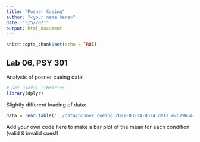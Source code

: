```yaml
---
title: "Posner Cueing"
author: "<your name here>"
date: "3/5/2021"
output: html_document
---
```


```r
knitr::opts_chunk$set(echo = TRUE)
```

## Lab 06, PSY 301
Analysis of posner cueing data!

```r
# Get useful libraries
library(dplyr)
```

Slightly different loading of data:

```r
data = read.table('../data/posner_cueing.2021-03-04-0524.data.e2679654-e2a8-4c32-a046-fbfe32992006.txt', col.names = c('cue_position', 'target_position', 'cue_validity', 'cued_str', 'cued_binary', 'rt', 'correct'))

```

Add your own code here to make a bar plot of the mean for each condition (valid & invalid cues!)

